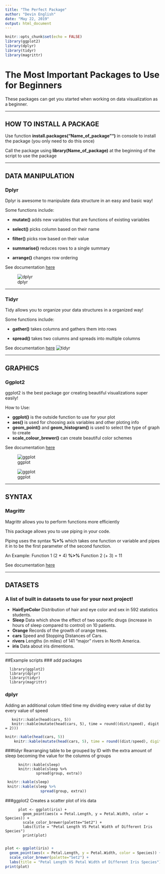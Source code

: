 ```yaml
---
title: "The Perfect Package"
author: "Devin English"
date: "May 22, 2019"
output: html_document
---
```


```r
knitr::opts_chunk$set(echo = FALSE)
library(ggplot2)
library(dplyr)
library(tidyr)
library(magrittr)
```

# The Most Important Packages to Use for Beginners
These packages can get you started when working on data visualization as a beginner.

***

## HOW TO INSTALL A PACKAGE
Use function **install.packages("Name_of_package"")** in console to install the package (you only need to do this once)

Call the package using **library(Name_of_package)** at the beginning of the script to use the package

*** 

## DATA MANIPULATION

<div class = "row">
  
<div class = "col-md-6">
### Dplyr
Dplyr is awesome to manipulate data structure in an easy and basic way!

Some functions include:

* **mutate()** adds new variables that are functions of existing variables

* **select()** picks column based on their name

* **filter()** picks row based on their value

* **summarise()** reduces rows to a single summary

* **arrange()** changes row ordering

See documentation [here](https://www.rdocumentation.org/packages/dplyr/versions/0.7.8)

![dplyr](/Users/Devin/Documents/INFO201/dplyr.png)
</div>

***

<div class = "col-md-6">
### Tidyr
Tidy allows you to organize your data structures in a organized way!

Some functions include:

* **gather()** takes columns and gathers them into rows

* **spread()** takes two columns and spreads into multiple columns

See documentation [here](https://www.rdocumentation.org/packages/tidyr/versions/0.8.3)
![tidyr](/Users/Devin/Documents/INFO201/tidyr.png)

</div>

***

## GRAPHICS
<div class = "row">
  
<div class = "col-md-4">
### Ggplot2
ggplot2 is the best package gor creating beautiful visualizations super easily!

How to Use:

* **ggplot()** is the outside function to use for your plot
* **aes()** is used for choosing axis variables and other ploting info
* **geom_point()** and **geom_histogram()** is used to select the type of graph to create
* **scale_colour_brewer()** can create beautiful color schemes 

See documentation [here](https://www.rdocumentation.org/packages/ggplot2/versions/3.1.1)
</div>

<div class = "col-md-4">

![ggplot](/Users/Devin/Documents/INFO201/ggplot2-1.png)
</div>

<div class = "col-md-4">
![ggplot](/Users/Devin/Documents/INFO201/gg.png)
</div>

***

## SYNTAX
### Magrittr
Magrittr allows you to perform functions more efficiently

This package allows you to use piping in your code.

Piping uses the syntax **%>%** which takes one function or variable and pipes it in to be the first parameter of the second function.

An Example: Function 1 (2 * 4) **%>%** Function 2 (+ 3) = 11

See documentation [here](https://www.rdocumentation.org/packages/magrittr/versions/1.0.1/topics/magrittr)

***

## DATASETS
### A list of built in datasets to use for your next project!
* **HairEyeColor** Distribution of hair and eye color and sex in 592 statistics students.
* **Sleep** Data which show the effect of two soporific drugs (increase in hours of sleep compared to control) on 10 patients.
* **Orange** Records of the growth of orange trees.
* **cars** Speed and Stopping Distances of Cars.
* **rivers** Lengths (in miles) of 141 “major” rivers in North America.
* **iris** Data about iris dimentions.

***
##Example scripts
### add packages

      library(ggplot2)
      library(dplyr)
      library(tidyr)
      library(magrittr)

### dplyr
Adding an additional colum titled time my dividing every value of dist by every value of speed

       knitr::kable(head(cars, 5))
       knitr::kable(mutate(head(cars, 5), time = round((dist/speed), digit = 2)))
    
```r
knitr::kable(head(cars, 5))
    knitr::kable(mutate(head(cars, 5), time = round((dist/speed), digit = 2)))

```

###tidyr
Rearranging table to be grouped by ID with the extra amount of sleep becoming the value for the columns of groups

          knitr::kable(sleep)
          knitr::kable(sleep %>% 
                  spread(group, extra))

```r
 knitr::kable(sleep)
 knitr::kable(sleep %>% 
                spread(group, extra))

```

###ggplot2
Creates a scatter plot of iris data

          plot <- ggplot(iris) +
            geom_point(aes(x = Petal.Length, y = Petal.Width, color = Species)) +
            scale_color_brewer(palette="Set2") +
            labs(title = "Petal Length VS Petal Width of Different Iris Species") 
            print(plot)
        
```r
plot <- ggplot(iris) +
  geom_point(aes(x = Petal.Length, y = Petal.Width, color = Species)) +
  scale_color_brewer(palette="Set2") +
  labs(title = "Petal Length VS Petal Width of Different Iris Species") 
print(plot)
```
